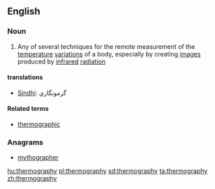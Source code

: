 ==English==

===Noun===
{{wikipedia}}
{{en-noun|-}}

# {{context|physics|lang=en}} Any of several techniques for the remote measurement of the [[temperature]] [[variation]]s of a body, especially by creating [[image]]s produced by [[infrared]] [[radiation]]

==== translations ====
*[[Sindhi]]: گرمونگاري {{f}}

====Related terms====
* [[thermographic]]

===Anagrams===
* [[mythographer#English|mythographer]]

[[hu:thermography]]
[[pl:thermography]]
[[sd:thermography]]
[[ta:thermography]]
[[zh:thermography]]
